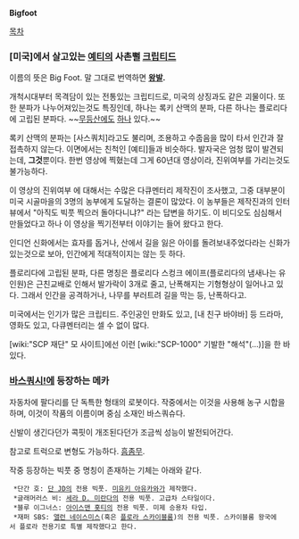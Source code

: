 '''Bigfoot'''

[[목차]]

=== [미국]에서 살고있는 [[예티]]의 사촌뻘 [[크립티드]] ===

이름의 뜻은 Big Foot. 말 그대로 번역하면 '''[[왕발]].'''

개척시대부터 목격담이 있는 전통있는 크립티드로, 미국의 상징과도 같은 괴물이다. 또한 분파가 나누어져있는것도 특징인데, 하나는 록키 산맥의 분파, 다른 하나는 플로리다에 고립된 분파다. ~~[[무등산]]에도 [[최희섭|하나]] 있다.~~

록키 산맥의 분파는 [사스쿼치]라고도 불리며, 조용하고 수줍음을 많이 타서 인간과 잘 접촉하지 않는다. 이면에서는 친척인 [예티]들과 비슷하다. 발자국은 엄청 많이 발견되는데, '''그것'''뿐이다. 한번 영상에 찍혔는데 그게 60년대 영상이라, 진위여부를 가리는것도 불가능하다.

이 영상의 진위여부 에 대해서는 수많은 다큐멘터리 제작진이 조사했고, 그중 대부분이 미국 시골마을의 3명의 농부에게 도달하는 결론이 많았다. 이 농부들은 제작진과의 인터뷰에서 "아직도 빅풋 찍으러 돌아다니냐?" 라는 답변을 하기도. 이 비디오도 심심해서 만들었다고 하나 이 영상을 찍기전부터 이야기는 들어 왔다고 한다.

인디언 신화에서는 효자를 돕거나, 산에서 길을 잃은 아이를 돌려보내주었다라는 신화가 있는것으로 보아, 인간에게 적대적이지는 않는 듯 하다.

플로리다에 고립된 분파, 다른 명칭은 플로리다 스컹크 에이프(플로리다의 냄새나는 유인원)은 근친교배로 인해서 발가락이 3개로 줄고, 난폭해지는 기형형상이 일어나고 있다. 그래서 인간을 공격하거나, 나무를 부러트려 길을 막는 등, 난폭하다고.

미국에서는 인기가 많은 크립티드. 주인공인 만화도 있고, [내 친구 바야바] 등 드라마, 영화도 있고, 다큐멘터리는 셀 수 없이 많다.

[wiki:"SCP 재단" 모 사이트]에선 이런 [wiki:"SCP-1000" 기발한 "해석"(…)]을 한 바 있다.

=== [[바스쿼시!]]에 등장하는 메카 ===
자동차에 팔다리를 단 독특한 형태의 로봇이다. 작중에서는 이것을 사용해 농구 시합을 하며, 이것이 작품의 이름이며 중심 소재인 바스쿼슈다.

신발이 생긴다던가 콕핏이 개조된다던가 조금씩 성능이 발전되어간다.

참고로 트럭으로 변형도 가능하다. [[흠좀무]].

작중 등장하는 빅풋 중 명칭이 존재하는 기체는 아래와 같다.

  *단간 호: [[단 JD]]의 전용 빅풋. [[미유키 아유카와]]가 제작했다.
  *글래머러스 비: [[세라 D. 미란다]]의 전용 빅풋. 고급차 스타일이다.
  *블루 이그너스: [[아이스맨 홋티]]의 전용 빅풋. 미제 승용차 타입.
  *재퍼 SBS: [[앨런 네이스미스]](혹은 [[플로라 스카이블룸]])의 전용 빅풋. 스카이블룸 왕국에서 플로라 전용기로 특별 제작했다고 한다.
